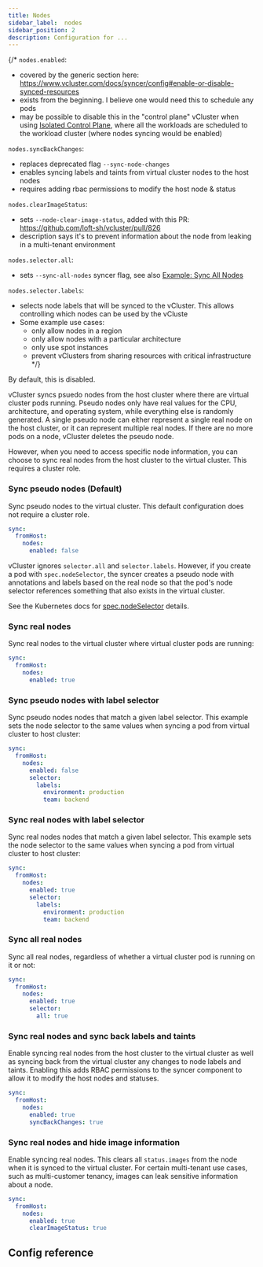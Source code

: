 ```yaml
---
title: Nodes
sidebar_label:  nodes
sidebar_position: 2
description: Configuration for ...
---
```



{/*
`nodes.enabled`:
- covered by the generic section here: https://www.vcluster.com/docs/syncer/config#enable-or-disable-synced-resources
- exists from the beginning. I believe one would need this to schedule any pods
- may be possible to disable this in the "control plane" vCluster when using [Isolated Control Plane](https://www.vcluster.com/pro/docs/features/isolated_control_planes), where all the workloads are scheduled to the workload cluster (where nodes syncing would be enabled)

`nodes.syncBackChanges`:
- replaces deprecated flag `--sync-node-changes`
- enables syncing labels and taints from virtual cluster nodes to the host nodes
- requires adding rbac permissions to modify the host node & status

`nodes.clearImageStatus`:
- sets `--node-clear-image-status`, added with this PR: https://github.com/loft-sh/vcluster/pull/826
- description says it's to prevent information about the node from leaking in a multi-tenant environment

`nodes.selector.all`:
- sets `--sync-all-nodes` syncer flag, see also [Example: Sync All Nodes](https://www.vcluster.com/docs/architecture/nodes#example-sync-all-nodes)

`nodes.selector.labels`:
- selects node labels that will be synced to the vCluster. This allows controlling which nodes can be used by the vCluste
- Some example use cases:
  - only allow nodes in a region
  - only allow nodes with a particular architecture
  - only use spot instances
  - prevent vClusters from sharing resources with critical infrastructure
*/}

By default, this is disabled.

vCluster syncs psuedo nodes from the host cluster where there are virtual cluster pods running. Pseudo nodes only have real values for the CPU, architecture, and operating system, while everything else is randomly generated. A single pseudo node can either represent a single real node on the host cluster, or it can represent multiple real nodes. If there are no more pods on a node, vCluster deletes the pseudo node.

However, when you need to access specific node information, you can choose to sync real nodes from the host cluster to the virtual cluster. This requires a cluster role.

### Sync pseudo nodes (Default)

Sync pseudo nodes to the virtual cluster. This default configuration does not require a cluster role.

```YAML
sync:
  fromHost:
    nodes:
      enabled: false
```

vCluster ignores `selector.all` and `selector.labels`. However, if you create a pod with `spec.nodeSelector`, the syncer creates a pseudo node with annotations and labels based on the real node so that the pod's node selector references something that also exists in the virtual cluster.

See the Kubernetes docs for [spec.nodeSelector](https://kubernetes.io/docs/concepts/scheduling-eviction/assign-pod-node/#nodeselector) details.

### Sync real nodes

Sync real nodes to the virtual cluster where virtual cluster pods are running:
```YAML
sync:
  fromHost:
    nodes:
      enabled: true
```

### Sync pseudo nodes with label selector

Sync pseudo nodes nodes that match a given label selector. This example sets the node selector to the same values when syncing a pod from virtual cluster to host cluster:
```YAML
sync:
  fromHost:
    nodes:
      enabled: false
      selector:
        labels:
          environment: production
          team: backend
```

### Sync real nodes with label selector

Sync real nodes nodes that match a given label selector. This example sets the node selector to the same values when syncing a pod from virtual cluster to host cluster:
```YAML
sync:
  fromHost:
    nodes:
      enabled: true
      selector:
        labels:
          environment: production
          team: backend
```

### Sync all real nodes

Sync all real nodes, regardless of whether a virtual cluster pod is running on it or not:
```YAML
sync:
  fromHost:
    nodes:
      enabled: true
      selector:
        all: true
```

### Sync real nodes and sync back labels and taints

Enable syncing real nodes from the host cluster to the virtual cluster as well as syncing back from the virtual cluster any changes to node labels and taints. Enabling this adds RBAC permissions to the syncer component to allow it to modify the host nodes and statuses.
```YAML
sync:
  fromHost:
    nodes:
      enabled: true
      syncBackChanges: true
```

### Sync real nodes and hide image information

Enable syncing real nodes. This clears all `status.images` from the node when it is synced to the virtual cluster. For certain multi-tenant use cases, such as multi-customer tenancy, images can leak sensitive information about a node.
```YAML
sync:
  fromHost:
    nodes:
      enabled: true
      clearImageStatus: true
```

## Config reference

<SyncNodes/>

